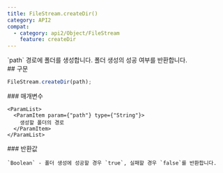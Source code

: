 ```yaml
---
title: FileStream.createDir()
category: API2
compat:
  - category: api2/Object/FileStream
    feature: createDir
---
```


<Section>
  `path` 경로에 폴더를 생성합니다. 폴더 생성의 성공 여부를 반환합니다.
</Section>
<Section>
  ## 구문

  ~~~js
  FileStream.createDir(path);
  ~~~

  <Section>
    ### 매개변수

    <ParamList>
      <ParamItem param={"path"} type={"String"}>
        생성할 폴더의 경로
      </ParamItem>
    </ParamList>
  </Section>
  <Section>
    ### 반환값

    `Boolean` - 폴더 생성에 성공할 경우 `true`, 실패할 경우 `false`를 반환합니다.
  </Section>
</Section>